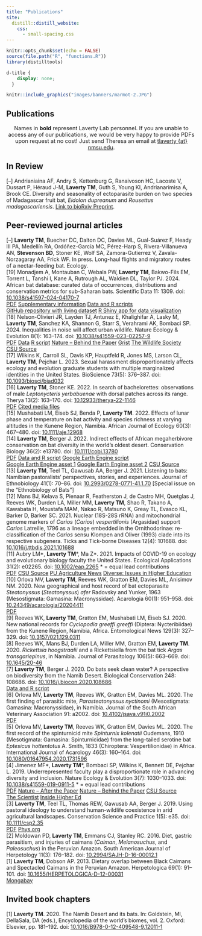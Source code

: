 ```yaml
---
title: "Publications"
site: 
  distill::distill_website:
    css:
      - small-spacing.css
---
```


<!-- Remove margin under list items -->
<style>
p, ul{
     padding:0; 
     margin:0;
}
ul{
  margin: 0;
  padding: 0;
}
ul li{
  margin: 0;
  margin-bottom:0;
}
ul li ul{
  margin: 0;
  margin-bottom:0;
}
</style>

```r
knitr::opts_chunk$set(echo = FALSE)
source(file.path("R", "functions.R"))
library(distilltools)
```

```css
d-title {
    display: none;
  }
```


```r
knitr::include_graphics("images/banners/marmot-2.JPG")
```

<h2>Publications</h2>
<center> <p style="font-size:0.9rem">Names in **bold** represent Laverty Lab personnel. If you are unable to access any of our publications, we would be very happy to provide PDFs upon request at no cost! Just send Theresa an email at [tlaverty {at} nmsu.edu](mailto:tlaverty@nmsu.edu).</p> 
</center>

## In Review

[--]  Andrianiaina AF, Andry S, Kettenburg G, Ranaivoson HC, Lacoste V, Dussart P, Héraud J-M, **Laverty TM**, Guth S, Young KI, Andrianarimisa A, Brook CE. Diversity and seasonality of ectoparasite burden on two species of Madagascar fruit bat, *Eidolon dupreanum* and *Rousettus madagascariensis*. [Link to bioRxiv Preprint](https://doi.org/10.1101/2025.01.20.633693).

## Peer-reviewed journal articles

[--]  **Laverty TM**, Buecher DC, Dalton DC, Davies ML, Gual-Suárez F, Heady III PA, Medellín RA, Ordóñez-García MC, Pérez-Harp S, Rivera-Villanueva AN, **Stevenson BD**, Stoner KE, Wolf SA, Zamora-Gutierrez V, Zavala-Norzagaray AA, Frick WF. In press. Long-haul flights and migratory routes of a nectar-feeding bat. Ecology.

[19]  Monadjem A, Montauban C, Webala PW, **Laverty TM**, Bakwo-Fils EM, Torrent L, Tanshi I, Kane A, Rutrough AL, Waldien DL, Taylor PJ. 2024. African bat database: curated data of occurrences, distributions and conservation metrics for sub-Saharan bats. Scientific Data 11: 1309. doi: [10.1038/s41597-024-04170-7](https://doi.org/10.1038/s41597-024-04170-7)

<div style="display: inline-block">
<a href="https://www.nature.com/articles/s41597-024-04170-7.pdf" class="icon-link" target="_blank" rel="noopener"><i class="fa fa-file-pdf"></i> PDF</a>
<div style="display: inline-block">
<a href="https://static-content.springer.com/esm/art%3A10.1038%2Fs41597-024-04170-7/MediaObjects/41597_2024_4170_MOESM1_ESM.doc" class="icon-link" target="_blank" rel="noopener"><i class="fa fa-file-word-o"></i> Supplementary information</a></div>
<div style="display: inline-block"><a href="https://figshare.com/articles/dataset/African_Bat_Database/26363308" class="icon-link" target="_blank" rel="noopener"><i class="ai ai-figshare"></i> Data and R scripts</a> </div>
<div style="display: inline-block">
<a href=https://github.com/kanead/Bat_database class="icon-link" target="_blank" rel="noopener"><i class="fab fa-github"></i> GitHub repository with living dataset</a> </div>
<div style="display: inline-block">
<a href=https://adam-kane.shinyapps.io/african_bat_dist/ class="icon-link" target="_blank" rel="noopener"><i class="fa-brands fa-r-project"></i> R Shiny app for data visualization</a> 
</div>

[18]  Nelson-Olivieri JR, Layden TJ, Antunez E, Khalighifar A, Lasky M, **Laverty TM**, Sanchez KA, Shannon G, Starr S, Verahrami AK, Bombaci SP. 2024. Inequalities in noise will affect urban wildlife. Nature Ecology & Evolution 8(1): 163–174. doi: [10.1038/s41559-023-02257-9](https://rdcu.be/drzoK)

<div style="display: inline-block">
<a href="https://rdcu.be/drzoK" class="icon-link" target="_blank" rel="noopener"><i class="fa fa-file-pdf"></i> PDF</a>
<div style="display: inline-block">
<a href="https://doi.org/10.5061/dryad.s4mw6m998" class="icon-link" target="_blank" rel="noopener"><i class="ai ai-dryad"></i> Data</a></div><div style="display: inline-block">
<a href="https://doi.org/10.5281/zenodo.7843664" class="icon-link" target="_blank" rel="noopener"><i class="ai ai-zenodo"></i> R script</a></div><div style="display: inline-block"><a href="https://communities.springernature.com/posts/it-s-not-just-noise-studying-how-inequitable-noise-impacts-urban-wildlife-and-people" class="icon-link" target="_blank" rel="noopener"><i class="fa fa-newspaper"></i> Nature – Behind the Paper</a></div><div style="display: inline-block"><a href="https://grist.org/health/where-is-noise-pollution-worst-redlined-neighborhoods/" class="icon-link" target="_blank" rel="noopener"><i class="fa fa-newspaper"></i> Grist</a></div><div style="display: inline-block"><a href="https://wildlife.org/inequity-in-neighborhoods-transfers-to-wildlife/" class="icon-link" target="_blank" rel="noopener"><i class="fa fa-newspaper"></i> The Wildlife Society</a></div><div style="display: inline-block"><a href="https://warnercnr.source.colostate.edu/redlining-inequitable-urban-noise/" class="icon-link" target="_blank" rel="noopener"><i class="fa fa-newspaper"></i> CSU Source</a>
</div>

[17]  Wilkins K, Carroll SL, Davis KP, Hauptfeld R, Jones MS, Larson CL, **Laverty TM**, Pejchar L. 2023. Sexual harassment disproportionately affects ecology and evolution graduate students with multiple marginalized identities in the United States. BioScience 73(5): 376–387. doi: [10.1093/biosci/biad032](https://doi.org/10.1093/biosci/biad032)

[16]  **Laverty TM**, Stoner KE. 2022. In search of bachelorettes: observations of male *Leptonycteris yerbabuenae* with dorsal patches across its range. Therya 13(2): 163–170. doi: [10.12933/therya-22-1146](https://doi.org/10.12933/therya-22-1146)

<div style="display: inline-block"><a href="attachments/publications/Laverty & Stoner_2022_In search of bachelorettes- Observations of male Leptonycteris yerbabuenae with dorsal patches across its range.pdf" class="icon-link" target="_blank" rel="noopener"><i class="fa fa-file-pdf"></i> PDF</a></div><div style="display: inline-block"><a href="https://doi.org/10.6084/m9.figshare.15138702" class="icon-link" target="_blank" rel="noopener"><i class="ai ai-figshare"></i> Cited media files</a> 
</div>

[15]  Mushabati LM, Eiseb SJ, Benda P, **Laverty TM**. 2022. Effects of lunar phase and temperature on bat activity and species richness at varying altitudes in the Kunene Region, Namibia. African Journal of Ecology 60(3): 467–480. doi: [10.1111/aje.12968](https://doi.org/10.1111/aje.12968)

[14]  **Laverty TM**, Berger J. 2022. Indirect effects of African megaherbivore conservation on bat diversity in the world's oldest desert. Conservation Biology 36(2): e13780. doi: [10.1111/cobi.13780](https://doi.org/10.1111/cobi.13780)

<div style="display: inline-block"><a href="attachments/publications/Laverty & Berger_2022_Indirect effects of African megaherbivore conservation on bat diversity in the world’s oldest desert.pdf" class="icon-link" target="_blank" rel="noopener"><i class="fa fa-file-pdf"></i> PDF</a></div><div style="display: inline-block"><a href="https://doi.org/10.6084/m9.figshare.13376975" class="icon-link" target="_blank" rel="noopener"><i class="ai ai-figshare"></i> Data and R script</a> </div><div style="display: inline-block"><a href="https://code.earthengine.google.com/8ce62aac5a86cd6bc1ed1ffc43a2dae0" class="icon-link" target="_blank" rel="noopener"> <i class=""></i> Google Earth Engine script</a> </div><div style="display: inline-block"><a href="https://code.earthengine.google.com/?asset=users/theresalaverty/gps_waterquality_nofloods" class="icon-link" target="_blank" rel="noopener"><i class=""></i> Google Earth Engine asset 1</a> </div><div style="display: inline-block"><a href="https://code.earthengine.google.com/?asset=users/theresalaverty/rivers" class="icon-link" target="_blank" rel="noopener"><i class=""></i> Google Earth Engine asset 2</a> </div><div style="display: inline-block"><a href="https://warnercnr.source.colostate.edu/bats-and-behemoths-how-large-mammals-may-help-bat-diversity-in-the-worlds-oldest-desert/" class="icon-link" target="_blank" rel="noopener"><i class="fa fa-newspaper"></i> CSU Source</a> 
</div>

[13]  **Laverty TM**, Teel TL, Gawusab AA, Berger J. 2021. Listening to bats: Namibian pastoralists’ perspectives, stories, and experiences. Journal of Ethnobiology 41(1): 70–86. doi: [10.2993/0278-0771-41.1.70](https://doi.org/10.2993/0278-0771-41.1.70) [Special issue on the "Ethnobiology of Bats”]

[12]  Mans BJ, Kelava S, Pienaar R, Featherston J, de Castro MH, Quetglas J, Reeves WK, Durden LA, Miller MM, **Laverty TM**, Shao R, Takano A, Kawabata H, Moustafa MAM, Nakao R, Matsuno K, Greay TL, Evasco KL, Barker D, Barker SC. 2021. Nuclear (18S-28S rRNA) and mitochondrial genome markers of *Carios* (*Carios*) *vespertilionis* (Argasidae) support *Carios* Latreille, 1796 as a lineage embedded in the Ornithodorinae: re-classification of the *Carios* sensu Klompen and Oliver (1993) clade into its respective subgenera. Ticks and Tick-borne Diseases 12(4): 101688. doi: [10.1016/j.ttbdis.2021.101688](https://doi.org/10.1016/j.ttbdis.2021.101688)

[11]  Aubry LM\*, **Laverty TM**\*, Ma Z\*. 2021. Impacts of COVID-19 on ecology and evolutionary biology faculty the United States. Ecological Applications 31(2): e02265. doi: [10.1002/eap.2265](https://doi.org/10.1002/eap.2265) \* = equal lead contributions

<div style="display: inline-block"><a href="attachments/publications/Aubry et al_2021_Impacts of COVID‐19 on ecology and evolutionary biology faculty in the United States.pdf" class="icon-link" target="_blank" rel="noopener"><i class="fa fa-file-pdf"></i> PDF</a></div><div style="display: inline-block"><a href="https://warnercnr.source.colostate.edu/women-parents-and-early-career-faculty-in-ecology-most-impacted-by-covid%E2%80%9019/" class="icon-link" target="_blank" rel="noopener"><i class="fa fa-newspaper"></i> CSU Source</a> </div><div style="display: inline-block"><a href="https://www.purdue.edu/newsroom/releases/2020/Q4/non-tenured-and-female-faculty-feeling-covid-burdens,-study-says.html" class="icon-link" target="_blank" rel="noopener"><i class="fa fa-newspaper"></i> PU Agriculture News</a> </div><div style="display: inline-block"><a href="https://diverseeducation.com/article/199438/" class="icon-link" target="_blank" rel="noopener"> <i class="fa fa-newspaper"></i> Diverse: Issues in Higher Education</a> 
</div>

[10]  Orlova MV, **Laverty TM**, Reeves WK, Gratton EM, Davies ML, Anisimov NM. 2020. New geographical and host record of bat ectoparasite *Steatonyssus* (*Steatonyssus*) *afer* Radovsky and Yunker, 1963 (Mesostigmata: Gamasina: Macronyssidae). Acarologia 60(1): 951–958. doi: [10.24349/acarologia/20204411](https://doi.org/10.24349/acarologia/20204411)

<div style="display: inline-block"><a href="attachments/publications/Orlova et al_2020_New geographical and host record of bat ectoparasite Steatonyssus (Steatonyssus) afer.pdf" class="icon-link" target="_blank" rel="noopener"><i class="fa fa-file-pdf"></i> PDF</a>
</div>

[9]  Reeves WK, **Laverty TM**, Gratton EM, Mushabati LM, Eiseb SJ. 2020. New national records for *Cyclopodia greeffi greeffi* (Diptera: Nycteribiidae) from the Kunene Region, Namibia, Africa. Entomological News 129(3): 327–329. doi: [10.3157/021.129.0311](https://doi.org/10.3157/021.129.0311)

[8]  Reeves WK, Mans BJ, Durden LA, Miller MM, Gratton EM, **Laverty TM**. 2020. *Rickettsia hoogstraalii* and a Rickettsiella from the bat tick *Argas transgariepinus*, in Namibia. Journal of Parasitology 106(5): 663–669. doi: [10.1645/20-46](https://doi.org/10.1645/20-46)

[7]  **Laverty TM**, Berger J. 2020. Do bats seek clean water? A perspective on biodiversity from the Namib Desert. Biological Conservation 248: 108686. doi: [10.1016/j.biocon.2020.108686](https://doi.org/10.1016/j.biocon.2020.108686) 

<div style="display: inline-block">
<a href="https://data.mendeley.com/datasets/dz6fyzrj5p/1" class="icon-link" target="_blank" rel="noopener"><i class="ai ai-mendeley"></i> Data and R script</a> 
</div>

[6]  Orlova MV, **Laverty TM**, Reeves WK, Gratton EM, Davies ML. 2020. The first finding of parasitic mite, *Parasteatonyssus nyctinomi* (Mesostigmata: Gamasina: Macronyssidae), in Namibia. Journal of the South African Veterinary Association 91: a2002. doi: [10.4102/jsava.v91i0.2002](https://doi.org/10.4102/jsava.v91i0.2002)

<div style="display: inline-block"><a href="attachments/publications/Orlova et al_2020_The first finding of parasitic mite, Parasteatonyssus nyctinomi.pdf" class="icon-link" target="_blank" rel="noopener"><i class="fa fa-file-pdf"></i> PDF</a>
</div>

[5]  Orlova MV, **Laverty TM**, Reeves WK, Gratton EM, Davies ML. 2020. The first record of the spinturnicid mite *Spinturnix kolenatii* Oudemans, 1910 (Mesotigmata: Gamasina: Spinturnicidae) from the long-tailed serotine bat *Eptesicus hottentotus* A. Smith, 1833 (Chiroptera: Vespertilionidae) in Africa. International Journal of Acarology 46(3): 160–164. doi: [10.1080/01647954.2020.1731596](https://doi.org/10.1080/01647954.2020.1731596)

[4]  Jimenez MF\*, **Laverty TM**\*, Bombaci SP, Wilkins K, Bennett DE, Pejchar L. 2019. Underrepresented faculty play a disproportionate role in advancing diversity and inclusion. Nature Ecology & Evolution 3(7)​: 1030–1033. doi: [10.1038/s41559-019-0911-5](https://rdcu.be/bFvxQ) \* = equal lead contributions 

<div style="display: inline-block"><a href="attachments/publications/Jimenez et al_2019_Underrepresented faculty play a disproportionate role in advancing diversity and inclusion.pdf" class="icon-link" target="_blank" rel="noopener"><i class="fa fa-file-pdf"></i> PDF</a></div><div style="display: inline-block"><a href="https://communities.springernature.com/posts/after-the-paper-catalyzing-dialogue-about-who-should-be-advancing-equity-diversity-and-inclusion-on-college-campuses-and-beyond" class="icon-link" target="_blank" rel="noopener"><i class="fa fa-newspaper"></i> Nature – After the Paper</a></div><div style="display: inline-block"><a href="https://communities.springernature.com/posts/how-can-we-achieve-diversity-and-inclusion-in-ecology" class="icon-link" target="_blank" rel="noopener"><i class="fa fa-newspaper"></i> Nature – Behind the Paper</a></div><div style="display: inline-block"><a href="https://warnercnr.source.colostate.edu/underrepresented-faculty-play-an-uneven-role-in-advancing-diversity-and-inclusion-study-finds/" class="icon-link" target="_blank" rel="noopener"> <i class="fa fa-newspaper"></i> CSU Source</a></div><div style="display: inline-block"><a href="https://www.the-scientist.com/news-opinion/faculty-value-diversity--though-time-and-funding-are-barriers-65961" class="icon-link" target="_blank" rel="noopener"> <i class="fa fa-newspaper"></i> The Scientist</a></div><div style="display: inline-block"><a href="https://www.insidehighered.com/news/2019/06/04/whos-doing-heavy-lifting-terms-diversity-and-inclusion-work" class="icon-link" target="_blank" rel="noopener"> <i class="fa fa-newspaper"></i> Inside Higher Ed</a>
</div>

[3]  **Laverty TM**, Teel TL, Thomas REW, Gawusab AA, Berger J. 2019. Using pastoral ideology to understand human-wildlife coexistence in arid agricultural landscapes. Conservation Science and Practice 1(5): e35. doi: [10.1111/csp2.35](https://doi.org/10.1111/csp2.35)

<div style="display: inline-block">
<a href="attachments/publications/Laverty et al_2019_Using pastoral ideology to understand human–wildlife coexistence in arid agricultural landscapes.pdf" class="icon-link" target="_blank" rel="noopener"><i class="fa fa-file-pdf"></i> PDF</a></div><div style="display: inline-block"><a href="https://phys.org/news/2019-05-namibia-pastoralists-wildlife.html" class="icon-link" target="_blank" rel="noopener"><i class="fa fa-newspaper"></i> Phys.org</a> 
</div>

[2]  Moldowan PD, **Laverty TM**, Emmans CJ, Stanley RC. 2016. Diet, gastric parasitism, and injuries of caimans (*Caiman*, *Melanosuchus*, and *Paleosuchus*) in the Peruvian Amazon. South American Journal of Herpetology 11(3): 176–182. doi: [10.2994/SAJH-D-16-00012.1](http://www.bioone.org/doi/10.2994/SAJH-D-16-00012.1)

[1]  **Laverty TM**, Dobson AP. 2013. Dietary overlap between Black Caimans and Spectacled Caimans in the Peruvian Amazon. Herpetologica 69(1): 91–101. doi: [10.1655/HERPETOLOGICA-D-12-00031](http://www.bioone.org/doi/abs/10.1655/HERPETOLOGICA-D-12-00031)

<div style="display: inline-block">
<a href="https://news.mongabay.com/2013/03/crocodilian-competition-may-hinder-conservation-efforts-in-amazon/" class="icon-link" target="_blank" rel="noopener"><i class="fa fa-newspaper"></i> Mongabay</a> 
</div>

## Invited book chapters

[1]  **Laverty TM**. 2020. The Namib Desert and its bats. In: Goldstein, MI, DellaSala, DA (eds.), Encyclopedia of the world's biomes, vol. 2. Oxford: Elsevier, pp. 181–192. doi: [10.1016/B978-0-12-409548-9.12011-1](https://doi.org/10.1016/B978-0-12-409548-9.12011-1)